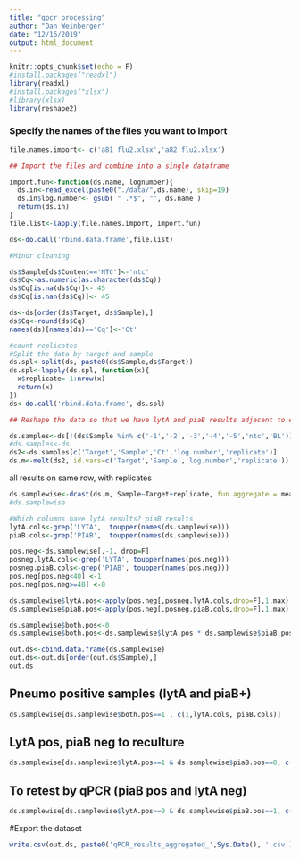 ```yaml
---
title: "qpcr processing"
author: "Dan Weinberger"
date: "12/16/2019"
output: html_document
---
```


```r
knitr::opts_chunk$set(echo = F)
#install.packages("readxl")
library(readxl)
#install.packages("xlsx")
#library(xlsx)
library(reshape2)
```

### Specify the names of the files you want to import

```r
file.names.import<- c('a81 flu2.xlsx','a82 flu2.xlsx')

```

```r
## Import the files and combine into a single dataframe

import.fun<-function(ds.name, lognumber){
  ds.in<-read_excel(paste0("./data/",ds.name), skip=19)
  ds.in$log.number<- gsub( " .*$", "", ds.name )
  return(ds.in)
}
file.list<-lapply(file.names.import, import.fun)

ds<-do.call('rbind.data.frame',file.list)

```

```r
#Minor cleaning

ds$Sample[ds$Content=='NTC']<-'ntc'
ds$Cq<-as.numeric(as.character(ds$Cq))
ds$Cq[is.na(ds$Cq)]<- 45
ds$Cq[is.nan(ds$Cq)]<- 45

ds<-ds[order(ds$Target, ds$Sample),]
ds$Cq<-round(ds$Cq)
names(ds)[names(ds)=='Cq']<-'Ct'
```

```r
#count replicates
#Split the data by target and sample
ds.spl<-split(ds, paste0(ds$Sample,ds$Target))
ds.spl<-lapply(ds.spl, function(x){ 
  x$replicate= 1:nrow(x)
  return(x)
})
ds<-do.call('rbind.data.frame', ds.spl)
```


```r
## Reshape the data so that we have lytA and piaB results adjacent to each other

ds.samples<-ds[!(ds$Sample %in% c('-1','-2','-3','-4','-5','ntc','BL')) ,  ]
#ds.samples<-ds
ds2<-ds.samples[c('Target','Sample','Ct','log.number','replicate')]
ds.m<-melt(ds2, id.vars=c('Target','Sample','log.number','replicate'))
```

all results on same row, with replicates
```r
ds.samplewise<-dcast(ds.m, Sample~Target+replicate, fun.aggregate = mean)
#ds.samplewise
```

```r
#Which columns have lytA results? piaB results
lytA.cols<-grep('LYTA',  toupper(names(ds.samplewise)))
piaB.cols<-grep('PIAB',  toupper(names(ds.samplewise)))

pos.neg<-ds.samplewise[,-1, drop=F]
posneg.lytA.cols<-grep('LYTA', toupper(names(pos.neg)))
posneg.piaB.cols<-grep('PIAB', toupper(names(pos.neg)))
pos.neg[pos.neg<40] <-1
pos.neg[pos.neg>=40] <-0

ds.samplewise$lytA.pos<-apply(pos.neg[,posneg.lytA.cols,drop=F],1,max)
ds.samplewise$piaB.pos<-apply(pos.neg[,posneg.piaB.cols,drop=F],1,max)

ds.samplewise$both.pos<-0
ds.samplewise$both.pos<-ds.samplewise$lytA.pos * ds.samplewise$piaB.pos

```

```r
out.ds<-cbind.data.frame(ds.samplewise)
out.ds<-out.ds[order(out.ds$Sample),]
out.ds
```


## Pneumo positive samples (lytA and piaB+)
```r
ds.samplewise[ds.samplewise$both.pos==1 , c(1,lytA.cols, piaB.cols)]

```

## LytA pos, piaB neg to reculture
```r
ds.samplewise[ds.samplewise$lytA.pos==1 & ds.samplewise$piaB.pos==0, c(1,lytA.cols, piaB.cols)]

```

## To retest by qPCR (piaB pos and lytA neg)

```r
ds.samplewise[ds.samplewise$lytA.pos==0 & ds.samplewise$piaB.pos==1, c(1,lytA.cols, piaB.cols)]

```

#Export the dataset

```r
write.csv(out.ds, paste0('qPCR_results_aggregated_',Sys.Date(), '.csv') )
```




